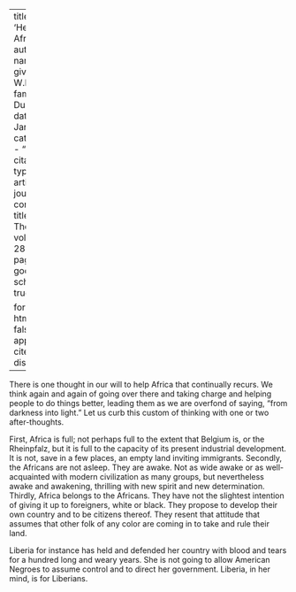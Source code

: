 
---
title: 'Helping Africa'
author:
  - name:
      given: W.E.B.
      family: Du Bois
date: Jan. 1924
categories: 
  - ""
citation: 
  type: article-journal
  container-title: The Crisis
  volume: 28
  issue: 3
  page: 106
google-scholar: true

format:
  html:
    toc: false
    appendix-cite-as: display
---


There is one thought in our will to help Africa that continually recurs. We think again and again of going over there and taking charge and helping people to do things better, leading them as we are overfond of saying, "from darkness into light." Let us curb this custom of thinking with one or two after-thoughts.

First, Africa is full; not perhaps full to the extent that Belgium is, or the Rheinpfalz, but it is full to the capacity of its present industrial development. It is not, save in a few places, an empty land inviting immigrants. Secondly, the Africans are not asleep. They are awake. Not as wide awake or as well-acquainted with modern civilization as many groups, but nevertheless awake and awakening, thrilling with new spirit and new determination. Thirdly, Africa belongs to the Africans. They have not the slightest intention of giving it up to foreigners, white or black. They propose to develop their own country and to be citizens thereof. They resent that attitude that assumes that other folk of any color are coming in to take and rule their land.

Liberia for instance has held and defended her country with blood and tears for a hundred long and weary years. She is not going to allow American Negroes to assume control and to direct her government. Liberia, in her mind, is for Liberians.

